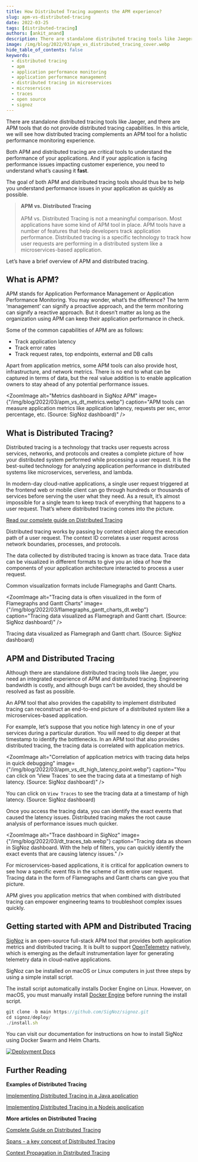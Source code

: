 ```yaml
---
title: How Distributed Tracing augments the APM experience?
slug: apm-vs-distributed-tracing
date: 2022-03-25
tags: [distributed-tracing]
authors: [ankit_anand]
description: There are standalone distributed tracing tools like Jaeger, and there are APM tools that do not provide distributed tracing capabilities. In this article, we will see how distributed tracing complements an APM tool for a holistic performance monitoring experience.
image: /img/blog/2022/03/apm_vs_distributed_tracing_cover.webp
hide_table_of_contents: false
keywords:
  - distributed tracing
  - apm
  - application performance monitoring
  - application performance management
  - distributed tracing in microservices
  - microservices
  - traces
  - open source
  - signoz
---
```


<head>
  <link
    rel="canonical"
    href="https://signoz.io/blog/apm-vs-distributed-tracing/"
  />
</head>

There are standalone distributed tracing tools like Jaeger, and there are APM tools that do not provide distributed tracing capabilities. In this article, we will see how distributed tracing complements an APM tool for a holistic performance monitoring experience.

Both APM and distributed tracing are critical tools to understand the performance of your applications. And if your application is facing performance issues impacting customer experience, you need to understand what’s causing it **fast**.

The goal of both APM and distributed tracing tools should thus be to help you understand performance issues in your application as quickly as possible.

> **APM vs. Distributed Tracing** <br></br>
> APM vs. Distributed Tracing is not a meaningful comparison. Most applications have some kind of APM tool in place. APM tools have a number of features that help developers track application performance. Distributed tracing is a specific technology to track how user requests are performing in a distributed system like a microservices-based application.

Let’s have a brief overview of APM and distributed tracing.

## What is APM?

APM stands for Application Performance Management or Application Performance Monitoring. You may wonder, what’s the difference? The term ‘management’ can signify a proactive approach, and the term monitoring can signify a reactive approach. But it doesn’t matter as long as the organization using APM can keep their application performance in check.

Some of the common capabilities of APM are as follows:

- Track application latency
- Track error rates
- Track request rates, top endpoints, external and DB calls

Apart from application metrics, some APM tools can also provide host, infrastructure, and network metrics. There is no end to what can be captured in terms of data, but the real value addition is to enable application owners to stay ahead of any potential performance issues.

<ZoomImage
  alt="Metrics dashboard in SigNoz APM"
  image={"/img/blog/2022/03/apm_vs_dt_metrics.webp"}
  caption="APM tools can measure application metrics like application latency, requests per sec, error percentage, etc. (Source: SigNoz dashboard)"
/>

## What is Distributed Tracing?

Distributed tracing is a technology that tracks user requests across services, networks, and protocols and creates a complete picture of how your distributed system performed while processing a user request. It is the best-suited technology for analyzing application performance in distributed systems like microservices, serverless, and lambda.

In modern-day cloud-native applications, a single user request triggered at the frontend web or mobile client can go through hundreds or thousands of services before serving the user what they need. As a result, it’s almost impossible for a single team to keep track of everything that happens to a user request. That’s where distributed tracing comes into the picture.

[Read our complete guide on Distributed Tracing](https://signoz.io/distributed-tracing/)

Distributed tracing works by passing by context object along the execution path of a user request. The context ID correlates a user request across network boundaries, processes, and protocols.

The data collected by distributed tracing is known as trace data. Trace data can be visualized in different formats to give you an idea of how the components of your application architecture interacted to process a user request.

Common visualization formats include Flamegraphs and Gantt Charts.

<ZoomImage
  alt="Tracing data is often visualized in the form of Flamegraphs and Gantt Charts"
  image={"/img/blog/2022/03/flamegraphs_gantt_charts_dt.webp"}
  caption="Tracing data visualized as Flamegraph and Gantt chart. (Source: SigNoz dashboard)"
/>

Tracing data visualized as Flamegraph and Gantt chart. (Source: SigNoz dashboard)

## APM and Distributed Tracing

Although there are standalone distributed tracing tools like Jaeger, you need an integrated experience of APM and distributed tracing. Engineering bandwidth is costly, and although bugs can’t be avoided, they should be resolved as fast as possible.

An APM tool that also provides the capability to implement distributed tracing can reconstruct an end-to-end picture of a distributed system like a microservices-based application.

For example, let’s suppose that you notice high latency in one of your services during a particular duration. You will need to dig deeper at that timestamp to identify the bottlenecks. In an APM tool that also provides distributed tracing, the tracing data is correlated with application metrics.

<ZoomImage
  alt="Correlation of application metrics with tracing data helps in quick debugging"
  image={"/img/blog/2022/03/apm_vs_dt_high_latency_point.webp"}
  caption="You can click on ‘View Traces` to see the tracing data at a timestamp of high latency. (Source: SigNoz dashboard)"
/>

You can click on `View Traces` to see the tracing data at a timestamp of high latency. (Source: SigNoz dashboard)

Once you access the tracing data, you can identify the exact events that caused the latency issues. Distributed tracing makes the root cause analysis of performance issues much quicker.

<ZoomImage
  alt="Trace dashboard in SigNoz"
  image={"/img/blog/2022/03/dt_traces_tab.webp"}
  caption="Tracing data as shown in SigNoz dashboard. With the help of filters, you can quickly identify the exact events that are causing latency issues."
/>

For microservices-based applications, it is critical for application owners to see how a specific event fits in the scheme of its entire user request. Tracing data in the form of Flamegraphs and Gantt charts can give you that picture.

APM gives you application metrics that when combined with distributed tracing can empower engineering teams to troubleshoot complex issues quickly.

## Getting started with APM and Distributed Tracing

[SigNoz](https://signoz.io/) is an open-source full-stack APM tool that provides both application metrics and distributed tracing. It is built to support <a href = "https://opentelemetry.io/" rel="noopener noreferrer nofollow" target="_blank" >OpenTelemetry</a> natively, which is emerging as the default instrumentation layer for generating telemetry data in cloud-native applications.

SigNoz can be installed on macOS or Linux computers in just three steps by using a simple install script.

The install script automatically installs Docker Engine on Linux. However, on macOS, you must manually install <a href = "https://docs.docker.com/engine/install/" rel="noopener noreferrer nofollow" target="_blank" >Docker Engine</a> before running the install script.

```jsx
git clone -b main https://github.com/SigNoz/signoz.git
cd signoz/deploy/
./install.sh
```

You can visit our documentation for instructions on how to install SigNoz using Docker Swarm and Helm Charts.

[![Deployment Docs](/img/blog/common/deploy_docker_documentation.webp)](https://signoz.io/docs/install/docker/?utm_source=blog&utm_medium=apm_vs_distributed_tracing)

## Further Reading

**Examples of Distributed Tracing**

[Implementing Distributed Tracing in a Java application](https://signoz.io/blog/distributed-tracing-java/)

[Implementing Distributed Tracing in a Nodejs application](https://signoz.io/blog/distributed-tracing-nodejs/)

**More articles on Distributed Tracing**

[Complete Guide on Distributed Tracing](https://signoz.io/distributed-tracing/)

[Spans - a key concept of Distributed Tracing](https://signoz.io/blog/distributed-tracing-span/)

[Context Propagation in Distributed Tracing](https://signoz.io/blog/context-propagation-in-distributed-tracing/)
